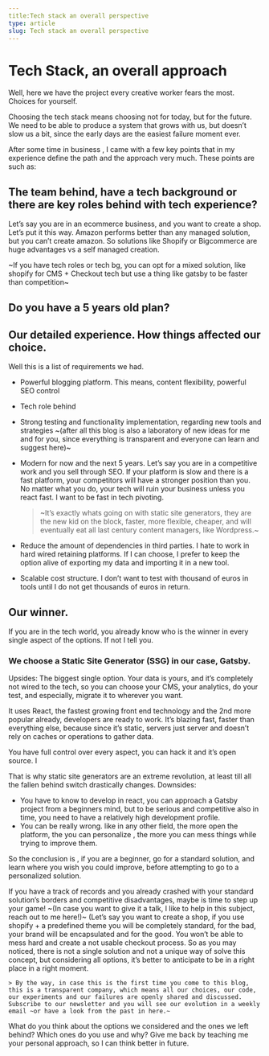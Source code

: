 ```yaml
---
title:Tech stack an overall perspective
type: article
slug: Tech stack an overall perspective
---
```


# Tech Stack, an overall approach

Well, here we have the project every creative worker fears the most. Choices for yourself.

Choosing the tech stack means choosing not for today, but for the future. We need to be able to produce a system that grows with us, but doesn’t slow us a bit, since the early days are the easiest failure moment ever.

After some time in business , I came with a few key points that in my experience define the path and the approach very much. These points are such as: 

## The team behind, have a tech background or there are key roles behind with tech experience? 

Let’s say you are in an ecommerce business, and you want to create a shop. Let’s put it this way. Amazon performs better than any managed solution, but you can’t create amazon. So solutions like Shopify or Bigcommerce are huge advantages vs a self managed creation.

~If you have tech roles or tech bg, you can opt for a mixed solution, like shopify for CMS + Checkout tech but use a thing like gatsby to be faster than competition~

## Do you have a 5 years old plan?

## Our detailed experience. How things affected our choice.

Well this is a list of requirements we had.

- Powerful blogging platform. This means, content flexibility, powerful SEO control
- Tech role behind 
- Strong testing and functionality implementation, regarding new tools and strategies ~(after all this blog is also a laboratory of new ideas for me and for you, since everything is transparent and everyone can learn and suggest here)~
- Modern for now and the next 5 years. Let’s say you are in a competitive work and you sell through SEO. If your platform is slow and there is a fast platform, your competitors will have a stronger position than you. No matter what you do, your tech will ruin your business unless you react fast. I want to be fast in tech pivoting. 

	> ~It’s exactly whats going on with static site generators, they are the new kid on the block, faster, more flexible, cheaper, and will eventually eat all last century content managers, like Wordpress.~

- Reduce the amount of dependencies in third parties. I hate to work in hard wired retaining platforms. If I can choose, I prefer to keep the option alive of exporting my data and importing it in a new tool.
- Scalable cost structure. I don’t want to test with thousand of euros in tools until I do not get thousands of euros in return.

## Our winner.

If you are in the tech world, you already know who is the winner in every single aspect of the options. If not I tell you.

### We choose a Static Site Generator (SSG) in our case, Gatsby.

Upsides:
The biggest single option. Your data is yours, and it’s completely not wired to the tech, so you can choose your CMS, your analytics, do your test, and especially, migrate it to wherever you want.

It uses React, the fastest growing front end technology and the 2nd more popular already, developers are ready to work.
It’s blazing fast, faster than everything else, because since it’s static, servers just server and doesn’t rely on caches or operations to gather data.

You have full control over every aspect, you can hack it and it’s open source. I

That is why static site generators are an extreme revolution, at least till all the fallen behind switch drastically changes.
Downsides:

- You have to know to develop in react, you can approach a Gatsby project from a beginners mind, but to be serious and competitive also in time, you need to have a relatively  high development profile.
- You can be really wrong. like in any other field, the more open the platform, the you can personalize , the more you can mess things while trying to improve them. 

So the conclusion is , if you are a beginner, go for a standard solution, and learn where you wish you could improve, before attempting to go to a personalized solution. 

If you have a track of records and you already crashed with your standard solution’s borders and competitive disadvantages, maybe is time to step up your game! ~(In case you want to give it a talk, I like to help in this subject, reach out to me here!)~
(Let’s say you want to create a shop, if you use shopify + a predefined theme you will be completely standard, for the bad, your brand will be encapsulated and for the good. You won’t be able to mess hard and create a not usable checkout process.
So as you may noticed, there is not a single solution and not a unique way of solve this concept, but considering all options, it’s better to anticipate to be in a right place in a right moment.

	> By the way, in case this is the first time you come to this blog, this is a transparent company, which means all our choices, our code, our experiments and our failures are openly shared and discussed. Subscribe to our newsletter and you will see our evolution in a weekly email ~or have a look from the past in here.~  
	
What do you think about the options we considered and the ones we left behind? Which ones do you use and why?
Give me back by teaching me your personal approach, so I can think better in future.
